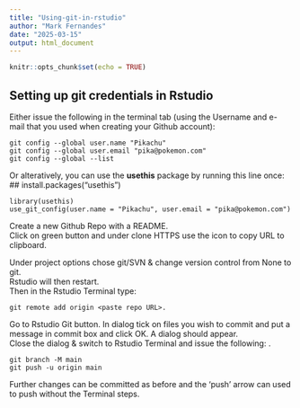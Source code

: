 ```yaml
---
title: "Using-git-in-rstudio"
author: "Mark Fernandes"
date: "2025-03-15"
output: html_document
---
```


```r
knitr::opts_chunk$set(echo = TRUE)
```

## Setting up git credentials in Rstudio
Either issue the following in the terminal tab (using the Username and e-mail that you used when creating your Github account):   
```
git config --global user.name "Pikachu"
git config --global user.email "pika@pokemon.com"
git config --global --list
```

Or alteratively, you can use the __usethis__ package by running this line once:   
## install.packages("usethis")

```
library(usethis) 
use_git_config(user.name = "Pikachu", user.email = "pika@pokemon.com")
```

Create a new Github Repo with a README.   
Click on green button and under clone HTTPS use the icon to copy URL to clipboard.   

Under project options chose git/SVN & change version control from None to git.   
Rstudio will then restart.   
Then in the Rstudio Terminal type:     \
```
git remote add origin <paste repo URL>.   
```

Go to Rstudio Git button. In dialog tick on files you wish to commit and put a message in commit box and click OK. A dialog should appear.   
Close the dialog & switch to Rstudio Terminal and issue the following: .   
```
git branch -M main
git push -u origin main
```
Further changes can be committed as before and the 'push' arrow can used to push without the Terminal steps.    


